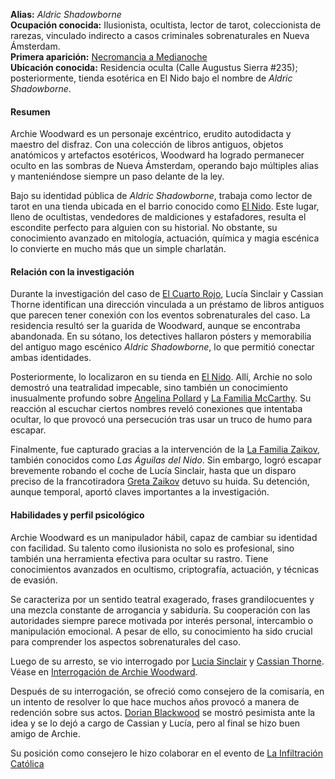 
**Alias:** _Aldric Shadowborne_  
**Ocupación conocida:** Ilusionista, ocultista, lector de tarot, coleccionista de rarezas, vinculado indirecto a casos criminales sobrenaturales en Nueva Ámsterdam.  
**Primera aparición:** [Necromancia a Medianoche](Necromancia%20a%20Medianoche.md)  
**Ubicación conocida:** Residencia oculta (Calle Augustus Sierra #235); posteriormente, tienda esotérica en El Nido bajo el nombre de _Aldric Shadowborne_.

#### **Resumen**

Archie Woodward es un personaje excéntrico, erudito autodidacta y maestro del disfraz. Con una colección de libros antiguos, objetos anatómicos y artefactos esotéricos, Woodward ha logrado permanecer oculto en las sombras de Nueva Ámsterdam, operando bajo múltiples alias y manteniéndose siempre un paso delante de la ley.

Bajo su identidad pública de _Aldric Shadowborne_, trabaja como lector de tarot en una tienda ubicada en el barrio conocido como [El Nido](El%20Nido.md). Este lugar, lleno de ocultistas, vendedores de maldiciones y estafadores, resulta el escondite perfecto para alguien con su historial. No obstante, su conocimiento avanzado en mitología, actuación, química y magia escénica lo convierte en mucho más que un simple charlatán.

#### **Relación con la investigación**

Durante la investigación del caso de [El Cuarto Rojo](El%20Cuarto%20Rojo.md), Lucía Sinclair y Cassian Thorne identifican una dirección vinculada a un préstamo de libros antiguos que parecen tener conexión con los eventos sobrenaturales del caso. La residencia resultó ser la guarida de Woodward, aunque se encontraba abandonada. En su sótano, los detectives hallaron pósters y memorabilia del antiguo mago escénico _Aldric Shadowborne_, lo que permitió conectar ambas identidades.

Posteriormente, lo localizaron en su tienda en [El Nido](El%20Nido.md). Allí, Archie no solo demostró una teatralidad impecable, sino también un conocimiento inusualmente profundo sobre [Angelina Pollard](Angelina%20Pollard.md) y [La Familia McCarthy](La%20Familia%20McCarthy.md). Su reacción al escuchar ciertos nombres reveló conexiones que intentaba ocultar, lo que provocó una persecución tras usar un truco de humo para escapar.

Finalmente, fue capturado gracias a la intervención de la [La Familia Zaikov](La%20Familia%20Zaikov.md), también conocidos como _Las Águilas del Nido_. Sin embargo, logró escapar brevemente robando el coche de Lucía Sinclair, hasta que un disparo preciso de la francotiradora [Greta Zaikov](Greta%20Zaikov.md) detuvo su huida. Su detención, aunque temporal, aportó claves importantes a la investigación.

#### **Habilidades y perfil psicológico**

Archie Woodward es un manipulador hábil, capaz de cambiar su identidad con facilidad. Su talento como ilusionista no solo es profesional, sino también una herramienta efectiva para ocultar su rastro. Tiene conocimientos avanzados en ocultismo, criptografía, actuación, y técnicas de evasión.

Se caracteriza por un sentido teatral exagerado, frases grandilocuentes y una mezcla constante de arrogancia y sabiduría. Su cooperación con las autoridades siempre parece motivada por interés personal, intercambio o manipulación emocional. A pesar de ello, su conocimiento ha sido crucial para comprender los aspectos sobrenaturales del caso.

Luego de su arresto, se vio interrogado por [Lucia Sinclair](Lucia%20Sinclair.md) y [Cassian Thorne](Cassian%20Thorne.md). Véase en [Interrogación de Archie Woodward](Interrogación%20de%20Archie%20Woodward.md). 

Después de su interrogación, se ofreció como consejero de la comisaría, en un intento de resolver lo que hace muchos años provocó a manera de redención sobre sus actos. [Dorian Blackwood](Dorian%20Blackwood.md) se mostró pesimista ante la idea y se lo dejó a cargo de Cassian y Lucía, pero al final se hizo buen amigo de Archie.

Su posición como consejero le hizo colaborar en el evento de [La Infiltración Católica](La%20Infiltración%20Católica.md)


